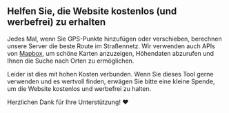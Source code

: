 <script>
</script>

## <HeartHandshake size="18" class="mr-1 inline-block align-baseline" />Helfen Sie, die Website kostenlos (und werbefrei) zu erhalten

Jedes Mal, wenn Sie GPS-Punkte hinzufügen oder verschieben, berechnen unsere Server die beste Route im Straßennetz.
Wir verwenden auch APIs von <a href="https://mapbox.com" target="_blank">Mapbox</a>, um schöne Karten anzuzeigen, Höhendaten abzurufen und Ihnen die Suche nach Orten zu ermöglichen.

Leider ist dies mit hohen Kosten verbunden.
Wenn Sie dieses Tool gerne verwenden und es wertvoll finden, erwägen Sie bitte eine kleine Spende, um die Website kostenlos und werbefrei zu halten.

Herzlichen Dank für Ihre Unterstützung! ❤️
